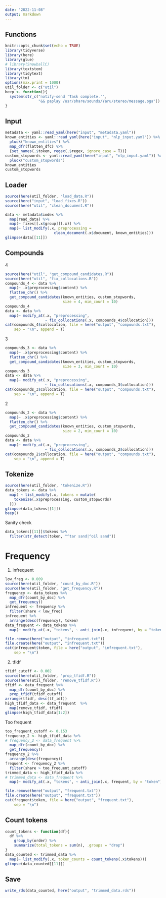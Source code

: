 ```yaml
---
date: "2022-11-08"
output: markdown
---
```


## Functions

```r
knitr::opts_chunk$set(echo = TRUE)
library(tidyverse)
library(here)
library(glue)
# library(SnowballC)
library(textstem)
library(tidytext)
library(tm)
options(max.print = 1000)
util_folder <- c("util")
beep <- function(){
  system(str_c("notify-send 'Task complete.'",
               "&& paplay /usr/share/sounds/Yaru/stereo/message.oga"))
}
```

## Input

```r
metadata <- yaml::read_yaml(here("input", "metadata.yaml"))
known_entities <- yaml::read_yaml(here("input", "nlp_input.yaml")) %>%
  pluck("known_entities") %>%
  map_dfr(flatten_dfc) %>%
  {set_names(.$token, regex(.$regex, ignore_case = T))}
custom_stopwords <- yaml::read_yaml(here("input", "nlp_input.yaml")) %>%
  pluck("custom_stopwords")
known_entities
custom_stopwords
```

## Loader

```r
source(here(util_folder, "load_data.R"))
source(here("input", "load_fixes.R"))
source(here("util", "clean_document.R"))

data <- metadata$index %>%
  map(read_data) %>%
  map(~ fixes[[.x$group]](.x)) %>%
  map(~ list_modify(.x, preprocessing = 
                      clean_document(.x$document, known_entities)))
glimpse(data[[11]])
```

## Compounds

4

```r
source(here("util", "get_compound_candidates.R"))
source(here("util", "fix_collocations.R"))
compounds_4 <- data %>%
  map(~ .x$preprocessing$content) %>%
  flatten_chr() %>%
  get_compound_candidates(known_entities, custom_stopwords, 
                          size = 4, min_count = 10)
compounds_4
data <- data %>%
  map(~ modify_at(.x, "preprocessing",
                  ~ fix_collocations(.x, compounds_4$collocation)))
cat(compounds_4$collocation, file = here("output", "compounds.txt"),
    sep = "\n", append = T)
```

3

```r
compounds_3 <- data %>%
  map(~ .x$preprocessing$content) %>%
  flatten_chr() %>%
  get_compound_candidates(known_entities, custom_stopwords, 
                          size = 3, min_count = 10)
compounds_3
data <- data %>%
  map(~ modify_at(.x, "preprocessing",
                  ~ fix_collocations(.x, compounds_3$collocation)))
cat(compounds_3$collocation, file = here("output", "compounds.txt"),
    sep = "\n", append = T)
```

2

```r
compounds_2 <- data %>%
  map(~ .x$preprocessing$content) %>%
  flatten_chr() %>%
  get_compound_candidates(known_entities, custom_stopwords, 
                          size = 2, min_count = 10)
compounds_2
data <- data %>%
  map(~ modify_at(.x, "preprocessing",
                  ~ fix_collocations(.x, compounds_2$collocation)))
cat(compounds_2$collocation, file = here("output", "compounds.txt"),
    sep = "\n", append = T)
```

## Tokenize

```r
source(here(util_folder, "tokenize.R"))
data_tokens <- data %>%
  map( ~ list_modify(.x, tokens = mutate(
    tokenize(.x$preprocessing, custom_stopwords)
  )))
glimpse(data_tokens[[1]])
beep()
```

Sanity check

```r
data_tokens[[11]]$tokens %>%
  filter(str_detect(token, "^tar sand|^oil sand"))
```

# Frequency

1. Infrequent

```r
low_freq <- 0.009
source(here(util_folder, "count_by_doc.R"))
source(here(util_folder, "get_frequency.R"))
frequency <- data_tokens %>%
  map_dfr(count_by_doc) %>%
  get_frequency()
infrequent <- frequency %>%
  filter(share < low_freq)
infrequent %>%
  arrange(desc(frequency), token)
data_frequent <- data_tokens %>%
  map(~ modify_at(.x, "tokens", ~ anti_join(.x, infrequent, by = "token")))

file.remove(here("output", "infrequent.txt"))
file.create(here("output", "infrequent.txt"))
cat(infrequent$token, file = here("output", "infrequent.txt"),
    sep = "\n")
```

2. tfidf 

```r
tfidf_cutoff <- 0.002
source(here(util_folder, "prop_tfidf.R"))
source(here(util_folder, "remove_tfidf.R"))
tfidf <- data_frequent %>%
  map_dfr(count_by_doc) %>%
  prop_tfidf(tfidf_cutoff)
arrange(tfidf, desc(tf_idf))
high_tfidf_data <- data_frequent  %>%
  map(remove_tfidf, tfidf)
glimpse(high_tfidf_data[1:2])
```

Too frequent

```r
too_frequent_cutoff <- 0.153
frequency_2 <- high_tfidf_data %>%
# frequency_2 <- data_frequent %>%
  map_dfr(count_by_doc) %>%
  get_frequency()
frequency_2 %>%
  arrange(desc(frequency))
frequent <- frequency_2 %>%
  filter(share > too_frequent_cutoff)
trimmed_data <- high_tfidf_data %>%
# trimmed_data <- data_frequent %>%
  map(~ modify_at(.x, "tokens", ~ anti_join(.x, frequent, by = "token")))

file.remove(here("output", "frequent.txt"))
file.create(here("output", "frequent.txt"))
cat(frequent$token, file = here("output", "frequent.txt"),
    sep = "\n")
```

## Count tokens

```r
count_tokens <- function(df){
  df %>%
    group_by(order) %>%
    summarize(total_tokens = sum(n), .groups = "drop")
}
data_counted <- trimmed_data %>%
  map(~ list_modify(.x, token_counts = count_tokens(.x$tokens)))
glimpse(data_counted[[11]])
```

## Save

```r
write_rds(data_counted, here("output", "trimmed_data.rds"))
```
